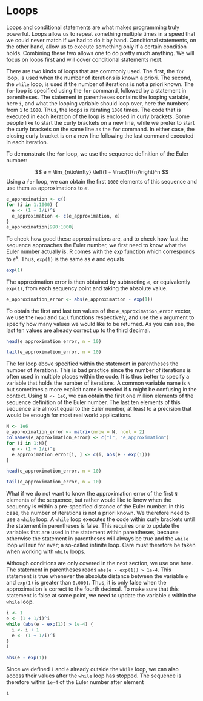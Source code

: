 # Loops

<!-- Loops and conditional statements are what makes programming truly powerful. -->
Loops and conditional statements are what makes programming truly powerful. Loops allow us to repeat something multiple times in a speed that we could never match if we had to do it by hand. Conditional statements, on the other hand, allow us to execute something only if a certain condition holds. Combining these two allows one to do pretty much anything. We will focus on loops first and will cover conditional statements next. 

<!-- `for` and `while` loops are the most used loops -->
There are two kinds of loops that are commonly used. The first, the `for` loop, is used when the number of iterations is known a priori. The second, the `while` loop, is used if the number of iterations is not a priori known. The `for` loop is specified using the `for` command, followed by a statement in parentheses. The statement in parentheses contains the looping variable, here `i`, and what the looping variable should loop over, here the numbers from `1` to `1000`. Thus, the loops is iterating `1000` times. The code that is executed in each iteration of the loop is enclosed in curly brackets. Some people like to start the curly brackets on a new line, while we prefer to start the curly brackets on the same line as the `for` command. In either case, the closing curly bracket is on a new line following the last command executed in each iteration. 

To demonstrate the `for` loop, we use the sequence definition of the Euler number: 

$$
e = \lim_{n\to\infty} \left(1 + \frac{1}{n}\right)^n
$$
Using a `for` loop, we can obtain the first `1000` elements of this sequence and use them as approximations to $e$. 

```r
e_approximation <- c()
for (i in 1:1000) {
  e <- (1 + 1/i)^i
  e_approximation <- c(e_approximation, e)
}
e_approximation[990:1000]
```

To check how good these approximations are, and to check how fast the sequence approaches the Euler number, we first need to know what the Euler number actually is. R comes with the $exp$ function which corresponds to $e^x$. Thus, `exp(1)` is the same as $e$ and equals

```r
exp(1)
```

The approximation error is then obtained by subtracting $e$, or equivalently `exp(1)`, from each sequency point and taking the absolute value. 

```r
e_approximation_error <- abs(e_approximation - exp(1))
```

To obtain the first and last ten values of the `e_approximation_error` vector, we use the `head` and `tail` functions respectively, and use the `n` argument to specify how many values we would like to be returned. As you can see, the last ten values are already correct up to the third decimal. 

```r
head(e_approximation_error, n = 10)
```

```r
tail(e_approximation_error, n = 10)
```

<!-- Good practices also exist for loops. -->
The for loop above specified within the statement in parentheses the number of iterations. This is bad practice since the number of iterations is often used in multiple places within the code. It is thus better to specify a variable that holds the number of iterations. A common variable name is `N` but sometimes a more explicit name is needed if `N` might be confusing in the context. Using `N <- 1e6`, we can obtain the first one million elements of the sequence definition of the Euler number. The last ten elements of this sequence are almost equal to the Euler number, at least to a precision that would be enough for most real world applications. 

```r
N <- 1e6
e_approximation_error <- matrix(nrow = N, ncol = 2)
colnames(e_approximation_error) <- c("i", "e_approximation")
for (i in 1:N){
  e <- (1 + 1/i)^i
  e_approximation_error[i, ] <- c(i, abs(e - exp(1)))
}
```

```r
head(e_approximation_error, n = 10)
```
```r
tail(e_approximation_error, n = 10)
```

<!-- A while loop is used when the number of iterators is not a priori known. -->
What if we do not want to know the approximation error of the first `N` elements of the sequence, but rather would like to know when the sequency is within a pre-specified distance of the Euler number. In this case, the number of iterations is not a priori known. We therefore need to use a `while` loop. A `while` loop executes the code within curly brackets until the statement in parentheses is false. This requires one to update the variables that are used in the statement within parentheses, because otherwise the statement in parentheses will always be true and the `while` loop will run for ever; a so-called infinite loop. Care must therefore be taken when working with `while` loops. 

Although conditions are only covered in the next section, we use one here. The statement in parentheses reads `abs(e - exp(1)) > 1e-4`. This statement is true whenever the absolute distance between the variable `e` and `exp(1)` is greater than `0.0001`. Thus, it is only false when the approximation is correct to the fourth decimal. To make sure that this statement is false at some point, we need to update the variable `e` within the `while` loop.

```r
i <- 1
e <- (1 + 1/i)^i
while (abs(e - exp(1)) > 1e-4) {
  i <- i + 1
  e <- (1 + 1/i)^i
}
i
```

```r
abs(e - exp(1))
```

Since we defined `i` and `e` already outside the `while` loop, we can also access their values after the `while` loop has stopped. The sequence is therefore within `1e-4` of the Euler number after element

```r
i
```

